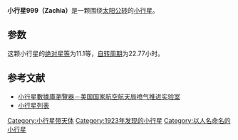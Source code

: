{{Infobox planet
| bgcolour = #FFFFC0
| name = 999 Zachia
| symbol = 
| image = 
| caption = 
| discovery = yes
| discovery_ref = 
| discoverer = [[K._Reinmuth|K. Reinmuth]]
| discovery_site = [[王座山天文台|海德堡]] 
| discovered = 1923年8月9日
| designations = yes
| mp_name = 
| named_after = 
| alt_names = 1923 NW
| mp_category = [[小行星帶|主帶]]
| orbit_ref = <ref>[http://ssd.jpl.nasa.gov/sbdb.cgi?sstr=999 999 Zachia (1923 NW)]</ref>
| epoch = 2013年2月2日
| aphelion = {{convert|3.1765079|AU|km|3|abbr=on|lk=out}}
| perihelion = {{convert|2.0528037|AU|km|3|abbr=on}}
| semimajor = {{convert|2.6146558|AU|km|3|abbr=on}}
| eccentricity = 0.2148857
| period = 1544.2592420 [[日|日]]<br />4.23[[儒略年|儒略年]]
| avg_speed = 
| inclination = 9.75971°
| asc_node = 215.11832°
| mean_anomaly = 71.78781°
| arg_peri = 128.07775
| satellites = 
| physical_characteristics = yes
| dimensions = 
| mass = 
| density = 
| surface_grav = 
| escape_velocity = 
| sidereal_day = 
| axial_tilt = 
| pole_ecliptic_lat = 
| pole_ecliptic_lon = 
| albedo = 
| temperatures= 
| temp_name1 = 
| mean_temp_1 = 
| max_temp_1 = 
| temp_name2 = 
| max_temp_2 = 
| spectral_type = 
| abs_magnitude = 11.1
}}

'''小行星999（Zachia）'''是一颗围绕[[太阳|太阳]][[公转|公转]]的[[小行星|小行星]]。

==参数==
这颗小行星的[[绝对星等|绝对星等]]为11.1等，[[自转周期|自转周期]]为22.77小时。

==参考文献==
{{reflist}}

*[http://ssd.jpl.nasa.gov/sbdb.cgi#top 小行星數據庫瀏覽器－美国国家航空航天局喷气推进实验室] {{Wayback|url=http://ssd.jpl.nasa.gov/sbdb.cgi#top |date=20100929043420 }}
*[http://cfa-www.harvard.edu/iau/lists/NumberedMPs.txt 小行星列表] {{Wayback|url=http://cfa-www.harvard.edu/iau/lists/NumberedMPs.txt |date=20080517010638 }}

{{Minor Planet Number|[[小行星998|小行星998]]|[[小行星1000|小行星1000]]}}
{{小天体}}

[[Category:小行星带天体|Category:小行星带天体]]
[[Category:1923年发现的小行星|Category:1923年发现的小行星]]
[[Category:以人名命名的小行星|Category:以人名命名的小行星]]